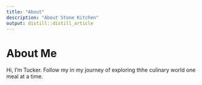 ```yaml
---
title: "About"
description: "About Stone Kitchen"
output: distill::distill_article
---
```


# About Me

Hi, I’m Tucker. Follow my in my journey of exploring thhe culinary world one meal at a time.


